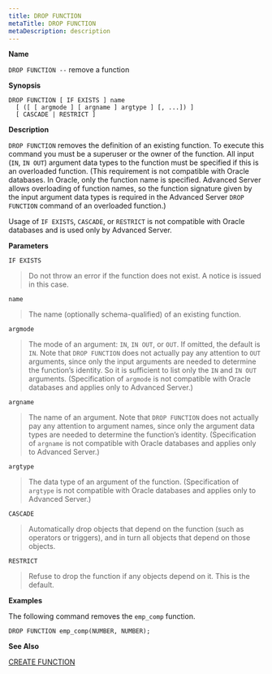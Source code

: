 ```yaml
---
title: DROP FUNCTION
metaTitle: DROP FUNCTION
metaDescription: description
---
```


**Name**

`DROP FUNCTION --` remove a function

**Synopsis**

``` text
DROP FUNCTION [ IF EXISTS ] name
  [ ([ [ argmode ] [ argname ] argtype ] [, ...]) ]
  [ CASCADE | RESTRICT ]
```

**Description**

`DROP FUNCTION` removes the definition of an existing function. To
execute this command you must be a superuser or the owner of the
function. All input (`IN`, `IN OUT`) argument data types to the function
must be specified if this is an overloaded function. (This requirement
is not compatible with Oracle databases. In Oracle, only the function
name is specified. Advanced Server allows overloading of function names,
so the function signature given by the input argument data types is
required in the Advanced Server `DROP FUNCTION` command of an overloaded
function.)

Usage of `IF EXISTS`, `CASCADE`, or `RESTRICT` is not compatible with
Oracle databases and is used only by Advanced Server.

**Parameters**

`IF EXISTS`

> Do not throw an error if the function does not exist. A notice is
> issued in this case.

`name`

> The name (optionally schema-qualified) of an existing function.

`argmode`

> The mode of an argument: `IN`, `IN OUT`, or `OUT`. If omitted, the
> default is `IN`. Note that `DROP FUNCTION` does not actually pay any
> attention to `OUT` arguments, since only the input arguments are
> needed to determine the function’s identity. So it is sufficient to
> list only the `IN` and `IN OUT` arguments. (Specification of `argmode`
> is not compatible with Oracle databases and applies only to Advanced
> Server.)

`argname`

> The name of an argument. Note that `DROP FUNCTION` does not actually
> pay any attention to argument names, since only the argument data
> types are needed to determine the function’s identity. (Specification
> of `argname` is not compatible with Oracle databases and applies only
> to Advanced Server.)

`argtype`

> The data type of an argument of the function. (Specification of
> `argtype` is not compatible with Oracle databases and applies only to
> Advanced Server.)

`CASCADE`

> Automatically drop objects that depend on the function (such as
> operators or triggers), and in turn all objects that depend on those
> objects.

`RESTRICT`

> Refuse to drop the function if any objects depend on it. This is the
> default.

**Examples**

The following command removes the `emp_comp` function.

``` text
DROP FUNCTION emp_comp(NUMBER, NUMBER);
```

**See Also**

[CREATE FUNCTION](create_function)
